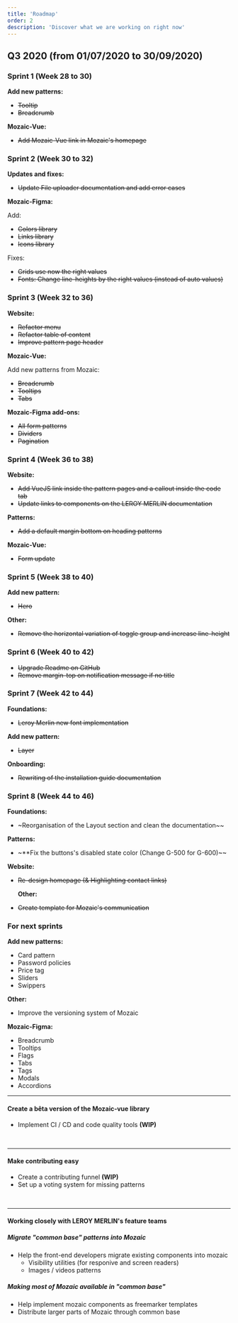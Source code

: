```yaml
---
title: 'Roadmap'
order: 2
description: 'Discover what we are working on right now'
---
```


## Q3 2020 (from 01/07/2020 to 30/09/2020)

### Sprint 1 (Week 28 to 30)

**Add new patterns:**

- ~~Tooltip~~
- ~~Breadcrumb~~

**Mozaic-Vue:**

- ~~Add Mozaic-Vue link in Mozaic's homepage~~

### Sprint 2 (Week 30 to 32)

**Updates and fixes:**

- ~~Update File uploader documentation and add error cases~~

**Mozaic-Figma:**

Add:

- ~~Colors library~~
- ~~Links library~~
- ~~Icons library~~

Fixes:

- ~~Grids use now the right values~~
- ~~Fonts: Change line-heights by the right values (instead of auto values)~~

### Sprint 3 (Week 32 to 36)

**Website:**

- ~~Refactor menu~~
- ~~Refactor table of content~~
- ~~Improve pattern page header~~

**Mozaic-Vue:**

Add new patterns from Mozaic:

- ~~Breadcrumb~~
- ~~Tooltips~~
- ~~Tabs~~

**Mozaic-Figma add-ons:**

- ~~All form patterns~~
- ~~Dividers~~
- ~~Pagination~~

### Sprint 4 (Week 36 to 38)

**Website:**

- ~~Add VueJS link inside the pattern pages and a callout inside the code tab~~
- ~~Update links to components on the LEROY MERLIN documentation~~

**Patterns:**

- ~~Add a default margin bottom on heading patterns~~

**Mozaic-Vue:**

- ~~Form update~~

### Sprint 5 (Week 38 to 40)

**Add new pattern:**

- ~~Hero~~

**Other:**

- ~~Remove the horizontal variation of toggle group and increase line-height~~

### Sprint 6 (Week 40 to 42)

- ~~Upgrade Readme on GitHub~~
- ~~Remove margin-top on notification message if no title~~

### Sprint 7 (Week 42 to 44)

**Foundations:**

- ~~Leroy Merlin new font implementation~~

**Add new pattern:**

- ~~Layer~~

**Onboarding:**

- ~~Rewriting of the installation guide documentation~~

### Sprint 8 (Week 44 to 46)

**Foundations:**

- ~Reorganisation of the Layout section and clean the documentation~~

**Patterns:**

- ~\*\*Fix the buttons's disabled state color (Change G-500 for G-600)~~

**Website:**

- ~~Re-design homepage (& Highlighting contact links)~~

  **Other:**

- ~~Create template for Mozaic's communication~~

### For next sprints

**Add new patterns:**

- Card pattern
- Password policies
- Price tag
- Sliders
- Swippers

**Other:**

- Improve the versioning system of Mozaic

**Mozaic-Figma:**

- Breadcrumb
- Tooltips
- Flags
- Tabs
- Tags
- Modals
- Accordions

---

#### Create a bêta version of the Mozaic-vue library

- Implement CI / CD and code quality tools **(WIP)**

<br />

---

#### Make contributing easy

- Create a contributing funnel **(WIP)**
- Set up a voting system for missing patterns

<br />

---

#### Working closely with LEROY MERLIN's feature teams

##### Migrate "common base" patterns into Mozaic

- Help the front-end developers migrate existing components into mozaic
  - Visibility utilities (for responive and screen readers)
  - Images / videos patterns

##### Making most of Mozaic available in "common base"

- Help implement mozaic components as freemarker templates
- Distribute larger parts of Mozaic through common base
